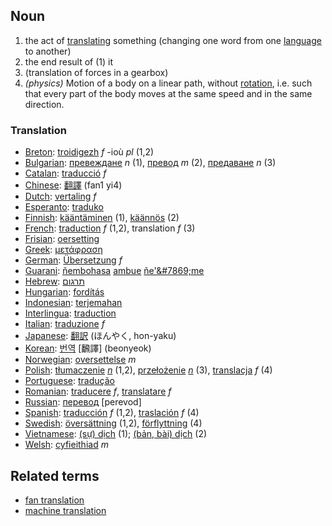 ==Noun== 
#the act of [[translate|translating]] something (changing one word from one [[language]] to another) 
#the end result of (1) it
#(translation of forces in a gearbox)
#''(physics)'' Motion of a body on a linear path, without [[rotation]], i.e. such that every part of the body moves at the same speed and in the same direction.

=== Translation ===
*[[Breton]]: [[troidigezh]] ''f'' -ioù ''pl'' (1,2)
*[[Bulgarian]]: [[превеждане]] ''n'' (1), [[превод]] ''m'' (2), [[предаване]] ''n'' (3)
*[[Catalan]]: [[traducció]] ''f''
*[[Chinese]]: [[翻譯]] (fan1 yi4)
*[[Dutch]]: [[vertaling]] ''f''
*[[Esperanto]]: [[traduko]]
*[[Finnish]]: [[kääntäminen]] (1), [[käännös]] (2)
*[[French]]: [[traduction]] ''f'' (1,2), translation ''f'' (3)
*[[Frisian]]: [[oersetting]]
*[[Greek]]: [[μετάφραση]]
*[[German]]: [[Übersetzung]] ''f''
*[[Guarani]]: [[ñembohasa]] [[ambue]] [[ñe'&#7869;]]me
*[[Hebrew]]: [[תרגום]]
*[[Hungarian]]: [[fordítás]]
*[[Indonesian]]: [[terjemah|terjemahan]]
*[[Interlingua]]: [[traduction]]
*[[Italian]]: [[traduzione]] ''f''
*[[Japanese]]: [[翻訳]] (ほんやく, hon-yaku)
*[[Korean]]: [[번역]] [飜譯] (beonyeok)
*[[Norwegian]]: [[oversettelse]] ''m''
*[[Polish]]: [[tłumaczenie]] ''[[neuter|n]]'' (1,2), [[przełożenie]] ''[[neuter|n]]'' (3), [[translacja]] ''f'' (4)
*[[Portuguese]]: [[tradução]]
*[[Romanian]]: [[traducere]] ''f'', [[translatare]] ''f''
*[[Russian]]: [[перевод]] [perevod]
*[[Spanish]]: [[traducción]] ''f'' (1,2), [[traslación]] ''f'' (4)
*[[Swedish]]: [[översättning]] (1,2), [[förflyttning]] (4)
*[[Vietnamese]]: [[dịch|(sự) dịch]] (1); [[dịch|(bản, bài) dịch]] (2)
*[[Welsh]]: [[cyfieithiad]] ''m''

== Related terms ==
*[[fan translation]]
*[[machine translation]]